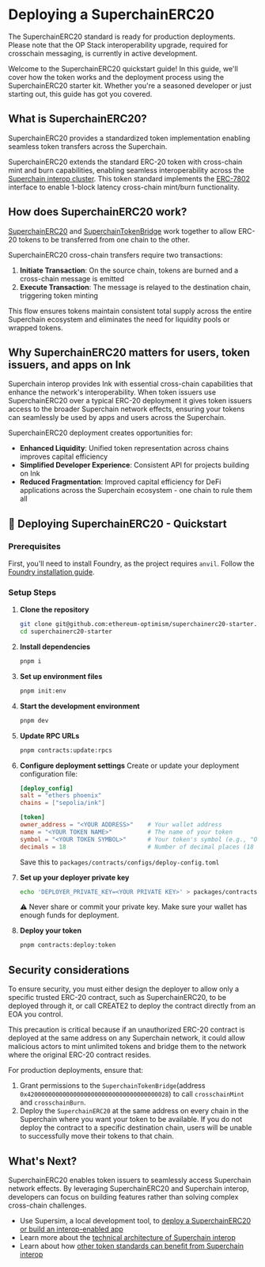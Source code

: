 
# Deploying a SuperchainERC20

<Callout type="info">
  The SuperchainERC20 standard is ready for production deployments. Please note
  that the OP Stack interoperability upgrade, required for crosschain messaging,
  is currently in active development.
</Callout>

Welcome to the SuperchainERC20 quickstart guide! In this guide, we'll cover how the token works and the deployment process using the SuperchainERC20 starter kit. Whether you're a seasoned developer or just starting out, this guide has got you covered.

## What is SuperchainERC20?

SuperchainERC20 provides a standardized token implementation enabling seamless token transfers across the Superchain.

SuperchainERC20 extends the standard ERC-20 token with cross-chain mint and burn capabilities, enabling seamless interoperability across the [Superchain interop cluster](https://docs.optimism.io/stack/interop/explainer#superchain-interop-cluster). This token standard implements the [ERC-7802](https://eips.ethereum.org/EIPS/eip-7802) interface to enable 1-block latency cross-chain mint/burn functionality.

## How does SuperchainERC20 work?

[SuperchainERC20](https://github.com/ethereum-optimism/optimism/blob/develop/packages/contracts-bedrock/src/L2/SuperchainERC20.sol) and [SuperchainTokenBridge](https://github.com/ethereum-optimism/optimism/blob/develop/packages/contracts-bedrock/src/L2/SuperchainTokenBridge.sol) work together to allow ERC-20 tokens to be transferred from one chain to the other.

SuperchainERC20 cross-chain transfers require two transactions:

1. **Initiate Transaction**: On the source chain, tokens are burned and a cross-chain message is emitted
2. **Execute Transaction**: The message is relayed to the destination chain, triggering token minting

This flow ensures tokens maintain consistent total supply across the entire Superchain ecosystem and eliminates the need for liquidity pools or wrapped tokens.

## Why SuperchainERC20 matters for users, token issuers, and apps on Ink

Superchain interop provides Ink with essential cross-chain capabilities that enhance the network's interoperability. When token issuers use SuperchainERC20 over a typical ERС-20 deployment it gives token issuers access to the broader Superchain network effects, ensuring your tokens can seamlessly be used by apps and users across the Superchain.

SuperchainERC20 deployment creates opportunities for:

- **Enhanced Liquidity**: Unified token representation across chains improves capital efficiency
- **Simplified Developer Experience**: Consistent API for projects building on Ink
- **Reduced Fragmentation**: Improved capital efficiency for DeFi applications across the Superchain ecosystem - one chain to rule them all

## 🚀 Deploying SuperchainERC20 - Quickstart

### Prerequisites

First, you'll need to install Foundry, as the project requires `anvil`. Follow the [Foundry installation guide](https://book.getfoundry.sh/getting-started/installation).

### Setup Steps

1. **Clone the repository**

   ```sh
   git clone git@github.com:ethereum-optimism/superchainerc20-starter.git
   cd superchainerc20-starter
   ```

2. **Install dependencies**

   ```sh
   pnpm i
   ```

3. **Set up environment files**

   ```sh
   pnpm init:env
   ```

4. **Start the development environment**

   ```sh
   pnpm dev
   ```

5. **Update RPC URLs**

   ```sh
   pnpm contracts:update:rpcs
   ```

6. **Configure deployment settings**
   Create or update your deployment configuration file:

   ```toml
   [deploy_config]
   salt = "ethers phoenix"
   chains = ["sepolia/ink"]

   [token]
   owner_address = "<YOUR ADDRESS>"    # Your wallet address
   name = "<YOUR TOKEN NAME>"          # The name of your token
   symbol = "<YOUR TOKEN SYMBOL>"      # Your token's symbol (e.g., "OPT")
   decimals = 18                       # Number of decimal places (18 is standard)
   ```

   Save this to `packages/contracts/configs/deploy-config.toml`

7. **Set up your deployer private key**

   ```sh
   echo 'DEPLOYER_PRIVATE_KEY=<YOUR PRIVATE KEY>' > packages/contracts/.env
   ```

   ⚠️ Never share or commit your private key. Make sure your wallet has enough funds for deployment.

8. **Deploy your token**
   ```sh
   pnpm contracts:deploy:token
   ```

## Security considerations

<Callout type="info">
To ensure security, you must either design the deployer to allow only a specific trusted ERC-20 contract, such as SuperchainERC20, to be deployed through it, or call CREATE2 to deploy the contract directly from an EOA you control.

This precaution is critical because if an unauthorized ERC-20 contract is deployed at the same address on any Superchain network, it could allow malicious actors to mint unlimited tokens and bridge them to the network where the original ERC-20 contract resides.

</Callout>

For production deployments, ensure that:

1. Grant permissions to the `SuperchainTokenBridge`(address `0x4200000000000000000000000000000000000028`) to call `crosschainMint` and `crosschainBurn`.
2. Deploy the `SuperchainERC20` at the same address on every chain in the Superchain where you want your token to be available. If you do not deploy the contract to a specific destination chain, users will be unable to successfully move their tokens to that chain.

## What's Next?

SuperchainERC20 enables token issuers to seamlessly access Superchain network effects. By leveraging SuperchainERC20 and Superchain interop, developers can focus on building features rather than solving complex cross-chain challenges.

- Use Supersim, a local development tool, to [deploy a SuperchainERC20 or build an interop-enabled app](https://docs.optimism.io/app-developers/get-started)
- Learn more about the [technical architecture of Superchain interop](https://docs.optimism.io/stack/interop/explainer)
- Learn about how [other token standards can benefit from Superchain interop](https://docs.optimism.io/stack/interop/compatible-tokens)
